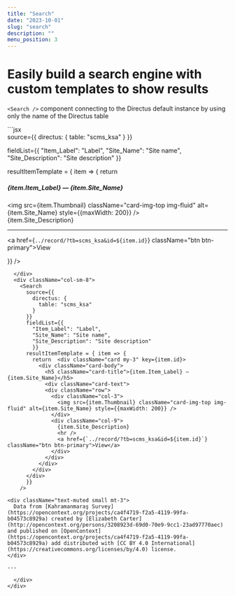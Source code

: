 ```yaml
---
title: "Search"
date: "2023-10-01"
slug: "search"
description: ""
menu_position: 3
---
```




# Easily build a search engine with custom templates to show results

`<Search />` component connecting to the Directus default instance by using only the name of the Directus table


<div className="row">
  <div className="col-sm-4">
```jsx
<Search

  source={{
    directus: {
      table: "scms_ksa"
    }
  }}

  fieldList={{
    "Item_Label": "Label",
    "Site_Name": "Site name",
    "Site_Description": "Site description"
  }}

  resultItemTemplate = { item => {
    return  <div className="card my-3" key={item.id}>
      <div className="card-body">
        <h5 className="card-title">{item.Item_Label} — {item.Site_Name}</h5>
        <div className="card-text">
        <div className="row">
          <div className="col-3">
            <img src={item.Thumbnail} className="card-img-top img-fluid" alt={item.Site_Name} style={{maxWidth: 200}} />
          </div>
          <div className="col-9">
            {item.Site_Description}
            <hr />
            <a href={`../record/?tb=scms_ksa&id=${item.id}`} className="btn btn-primary">View</a>
          </div>
        </div>
      </div>
    </div>
  </div>
  
  }}
/>
```
  </div>
  <div className="col-sm-8">
    <Search
      source={{
        directus: {
          table: "scms_ksa"
        }
      }}
      fieldList={{
        "Item_Label": "Label",
        "Site_Name": "Site name",
        "Site_Description": "Site description"
        }}
      resultItemTemplate = { item => {
        return  <div className="card my-3" key={item.id}>
          <div className="card-body">
            <h5 className="card-title">{item.Item_Label} — {item.Site_Name}</h5>
            <div className="card-text">
            <div className="row">
              <div className="col-3">
                <img src={item.Thumbnail} className="card-img-top img-fluid" alt={item.Site_Name} style={{maxWidth: 200}} />
              </div>
              <div className="col-9">
                {item.Site_Description}
                <hr />
                <a href={`../record/?tb=scms_ksa&id=${item.id}`} className="btn btn-primary">View</a>
              </div>
            </div>
          </div>
        </div>
      </div>
      }}
    />

<div className="text-muted small mt-3">
  Data from [Kahramanmaraş Survey](https://opencontext.org/projects/ca4f4719-f2a5-4119-99fa-b04573c8929a) created by [Elizabeth Carter](http://opencontext.org/persons/3208923d-69d0-70e9-9cc1-23ad97770aec) and published on [OpenContext](https://opencontext.org/projects/ca4f4719-f2a5-4119-99fa-b04573c8929a) add distributed with [CC BY 4.0 International](https://creativecommons.org/licenses/by/4.0) license.
</div>

---

  </div>
</div>
